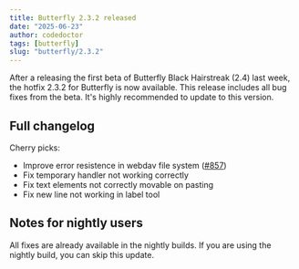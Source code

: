 ```yaml
---
title: Butterfly 2.3.2 released
date: "2025-06-23"
author: codedoctor
tags: [butterfly]
slug: "butterfly/2.3.2"
---
```


After a releasing the first beta of Butterfly Black Hairstreak (2.4) last week, the hotfix 2.3.2 for Butterfly is now available. This release includes all bug fixes from the beta. It's highly recommended to update to this version.

## Full changelog

Cherry picks:

* Improve error resistence in webdav file system ([#857](https://github.com/LinwoodDev/Butterfly/issues/857))
* Fix temporary handler not working correctly
* Fix text elements not correctly movable on pasting
* Fix new line not working in label tool

## Notes for nightly users

All fixes are already available in the nightly builds. If you are using the nightly build, you can skip this update.
